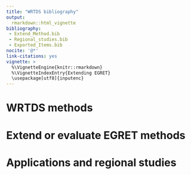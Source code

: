 ```yaml
---
title: "WRTDS bibliography"
output: 
  rmarkdown::html_vignette
bibliography: 
 - Extend_Method.bib
 - Regional_studies.bib
 - Exported_Items.bib
nocite: '@*'
link-citations: yes
vignette: >
  %\VignetteEngine{knitr::rmarkdown}
  %\VignetteIndexEntry{Extending EGRET}
  \usepackage[utf8]{inputenc}
---
```


# WRTDS methods


# Extend or evaluate EGRET methods


# Applications and regional studies
